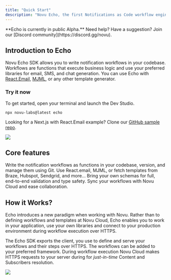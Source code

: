```yaml
---
title: "Quick Start"
description: "Novu Echo, the first Notifications as Code workflow engine."
---
```


<Note>
    **Echo is currently in public Alpha.** Need help? Have a suggestion? Join our [Discord community](https://discord.gg/novu).
</Note>

## Introduction to Echo

Novu Echo SDK allows you to write notification workflows in your codebase. Workflows are functions that execute business logic and use your preferred libraries for email, SMS, and chat generation. You can use Echo with [React.Email](https://react.email/), [MJML](https://mjml.io/), or any other template generator.

### Try it now

To get started, open your terminal and launch the Dev Studio.

```shell
npx novu-labs@latest echo
```

Looking for a Next.js with React.Email example? Clone our [GitHub sample repo](https://github.com/scopsy/echo-nextjs-example).

<Frame>
  <img src="/images/echo/echo-gif.gif" />
</Frame>


## Core features

<CardGroup cols={2}>
    <Card title="Bring Your Own Code" icon="code">
        Write the notification workflows as functions in your codebase,  version, and manage them using Git.
    </Card>
    <Card title="Limitless Integrations" icon="plug" href={'/echo/integrations'}>
        Use React.email, MJML, or fetch templates from Braze, Hubspot, Sendgrid, and more...
    </Card>
    <Card title="Type Safety" icon="shield">
        Bring your own schemas for full, end-to-end validation and type safety.
    </Card>
    <Card title="Cloud Synchronization" icon="cloud">
        Sync your workflows with Novu Cloud and ease collaboration.
    </Card>
</CardGroup>


## How it Works?

Echo introduces a new paradigm when working with Novu. Rather than to defining workflows and templates at Novu Cloud, Echo enables you to work in your application, use your own libraries and connect to your production environment during workflow execution over HTTPS.

The Echo SDK exports the client, you use to define and serve your workflows and their steps over HTTPS. The workflows can be added to your preferred framework. During workflow execution Novu Cloud makes HTTPS requests to your server during for *just-in-time* Content and Subscribers resolution.

<Frame>
  <img src="/images/echo/diagram.png" />
</Frame>